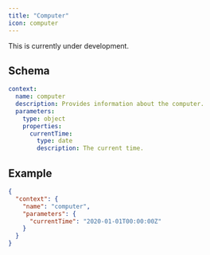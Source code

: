 ```yaml
---
title: "Computer"
icon: computer
---
```


<Warning>This is currently under development.</Warning>

## Schema

```yaml
context:
  name: computer
  description: Provides information about the computer.
  parameters:
    type: object
    properties:
      currentTime:
        type: date
        description: The current time.
```

## Example

```json
{
  "context": {
    "name": "computer",
    "parameters": {
      "currentTime": "2020-01-01T00:00:00Z"
    }
  }
}
```
